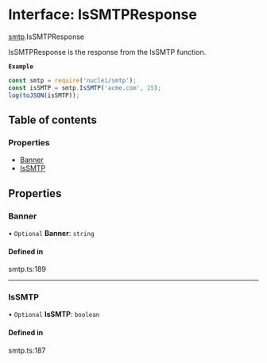 # Interface: IsSMTPResponse

[smtp](/templates/protocols/javascript/modules/smtp).IsSMTPResponse

IsSMTPResponse is the response from the IsSMTP function.

**`Example`**

```javascript
const smtp = require('nuclei/smtp');
const isSMTP = smtp.IsSMTP('acme.com', 25);
log(toJSON(isSMTP));
```

## Table of contents

### Properties

- [Banner](/templates/protocols/javascript/modules/smtp.IsSMTPResponse#banner)
- [IsSMTP](/templates/protocols/javascript/modules/smtp.IsSMTPResponse#issmtp)

## Properties

### Banner

• `Optional` **Banner**: `string`

#### Defined in

smtp.ts:189

___

### IsSMTP

• `Optional` **IsSMTP**: `boolean`

#### Defined in

smtp.ts:187
